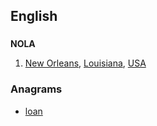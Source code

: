 {{also|Nola|nola}}
==English==

==={{abbreviation-old}}===
'''NOLA'''

# [[New Orleans]], [[Louisiana]], [[USA]]

===Anagrams===
* [[loan#English|loan]]